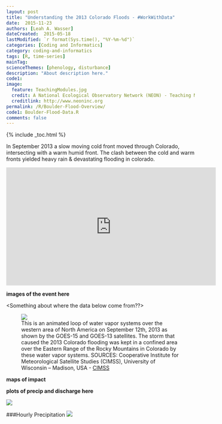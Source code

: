 ```yaml
---
layout: post
title: "Understanding the 2013 Colorado Floods - #WorkWithData"
date:  2015-11-23
authors: [Leah A. Wasser]
dateCreated:  2015-05-18
lastModified: `r format(Sys.time(), "%Y-%m-%d")`
categories: [Coding and Informatics]
category: coding-and-informatics
tags: [R, time-series]
mainTag:
scienceThemes: [phenology, disturbance]
description: "About description here."
code1:
image:
  feature: TeachingModules.jpg
  credit: A National Ecological Observatory Network (NEON) - Teaching Module
  creditlink: http://www.neoninc.org
permalink: /R/Boulder-Flood-Overview/
code1: Boulder-Flood-Data.R
comments: false
---
```


{% include _toc.html %}

In September 2013 a slow moving cold front moved through Colorado, intersecting 
with a warm humid front. The clash between the cold and warm fronts yielded 
heavy rain & devastating flooding in colorado.


<iframe width="560" height="315" src="https://www.youtube.com/embed/XwbdAJGvj_o" frameborder="0" allowfullscreen></iframe>

**images of the event here**


<Something about where the data below come from??>

<figure>
<a href="https://en.wikipedia.org/wiki/2013_Colorado_floods#/media/File:North_American_Water_Vapor_Systems.gif">
    <img src="https://upload.wikimedia.org/wikipedia/commons/9/97/North_American_Water_Vapor_Systems.gif"></a>
    <figcaption>This is an animated loop of water vapor systems over the western 
    area of North America on September 12th, 2013 as shown by the GOES-15 and 
    GOES-13 satellites. The storm that caused the 2013 Colorado flooding was kept 
    in a confined area over the Eastern Range of the Rocky Mountains in Colorado 
    by these water vapor systems. SOURCES: Cooperative Institute for Meteorological 
    Satellite Studies (CIMSS), University of Wisconsin – Madison, USA -
    [CIMSS](http://cimss.ssec.wisc.edu/goes/blog/archives/13876)</figcaption>

</figure>

**maps of impact** 


**plots of precip and discharge here**

![ ]({{ site.baseurl }}/images/rfigs/2015-12-03-Boulder-Flood-Time-Series/plot-flood-data-1.png) 



###Hourly Precipitation
![ ]({{ site.baseurl }}/images/rfigs/2015-12-03-Boulder-Flood-Time-Series/daily-summaries-1.png) 

